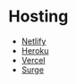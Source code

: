 # Hosting

- [Netlify](https://www.netlify.com/)
- [Heroku](https://www.heroku.com/)
- [Vercel](https://vercel.com/)
- [Surge](https://surge.sh/)
